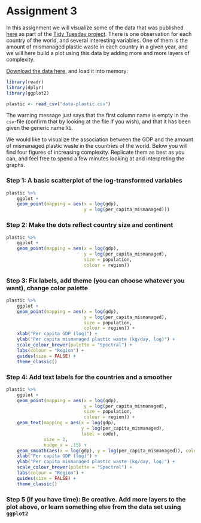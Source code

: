 # Assignment 3 {.unnumbered}

In this assignment we will visualize some of the data that was published [here](https://github.com/rfordatascience/tidytuesday/tree/master/data/2019/2019-05-21) as part of the [Tidy Tuesday project](https://github.com/rfordatascience/tidytuesday). There is one observation for each country of the world, and several interesting variables. One of them is the amount of mismanaged plastic waste in each country in a given year, and we will here build a plot using this data by adding more and more layers of complexity.

[Download the data here,](data-plastic.csv) and load it into memory:

```r
library(readr)
library(dplyr)
library(ggplot2)

plastic <- read_csv("data-plastic.csv")
```
The warning message just says that the first column name is empty in the `csv`-file (confirm that by looking at the file if you wish), and that it has been given the generic name `X1`.

We would like to visualize the association between the GDP and the amount of mismanaged plastic waste in the countries of the world. Below you will find four figures of increasing complexity. Replicate them as best as you can, and feel free to spend a few minutes looking at and interpreting the graphs.

### Step 1: A basic scatterplot of the log-transformed variables {-}

```r
plastic %>% 
    ggplot +
    geom_point(mapping = aes(x = log(gdp),
                             y = log(per_capita_mismanaged)))
```

### Step 2: Make the dots reflect country size and continent {-}

```r
plastic %>% 
    ggplot +
    geom_point(mapping = aes(x = log(gdp),
                             y = log(per_capita_mismanaged),
                             size = population,
                             colour = region))
```

### Step 3: Fix labels, add theme (you can choose whatever you want), change color palette {-}

```r
plastic %>% 
    ggplot +
    geom_point(mapping = aes(x = log(gdp),
                             y = log(per_capita_mismanaged),
                             size = population,
                             colour = region)) +
    xlab("Per capita GDP (log)") +
    ylab("Per capita mismanaged plastic waste (kg/day, log)") +
    scale_colour_brewer(palette = "Spectral") +
    labs(colour = "Region") +
    guides(size = FALSE) +
    theme_classic()
```

### Step 4: Add text labels for the countries and a smoother {-}

```r
plastic %>% 
    ggplot +
    geom_point(mapping = aes(x = log(gdp),
                             y = log(per_capita_mismanaged),
                             size = population,
                             colour = region)) +
    geom_text(mapping = aes(x = log(gdp),
                            y = log(per_capita_mismanaged),
                            label = code),
              size = 2,
              nudge_x = .15) +
    geom_smooth(aes(x = log(gdp), y = log(per_capita_mismanaged)), colour = "black") +
    xlab("Per capita GDP (log)") +
    ylab("Per capita mismanaged plastic waste (kg/day, log)") +
    scale_colour_brewer(palette = "Spectral") +
    labs(colour = "Region") +
    guides(size = FALSE) +
    theme_classic()
```

### Step 5 (if you have time): Be creative. Add more layers to the plot above, or learn something else from the data set using `ggplot2` {-}

